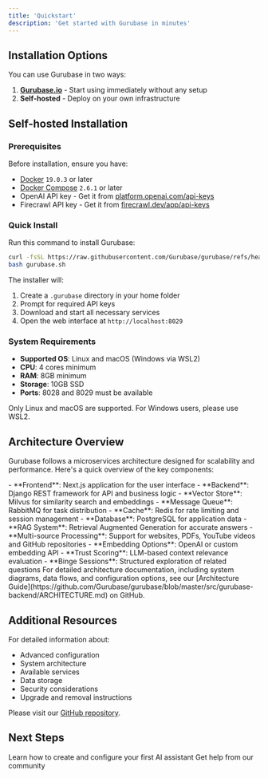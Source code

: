 ```yaml
---
title: 'Quickstart'
description: 'Get started with Gurubase in minutes'
---
```


## Installation Options

You can use Gurubase in two ways:

1. **[Gurubase.io](https://gurubase.io)** - Start using immediately without any setup
2. **Self-hosted** - Deploy on your own infrastructure

## Self-hosted Installation

### Prerequisites

Before installation, ensure you have:
- [Docker](https://docs.docker.com/get-docker/) `19.0.3` or later
- [Docker Compose](https://docs.docker.com/compose/install/) `2.6.1` or later
- OpenAI API key - Get it from [platform.openai.com/api-keys](https://platform.openai.com/api-keys)
- Firecrawl API key - Get it from [firecrawl.dev/app/api-keys](https://www.firecrawl.dev/app/api-keys)

### Quick Install

Run this command to install Gurubase:

```bash
curl -fsSL https://raw.githubusercontent.com/Gurubase/gurubase/refs/heads/master/gurubase.sh -o gurubase.sh
bash gurubase.sh
```

The installer will:
1. Create a `.gurubase` directory in your home folder
2. Prompt for required API keys
3. Download and start all necessary services
4. Open the web interface at `http://localhost:8029`

### System Requirements

- **Supported OS**: Linux and macOS (Windows via WSL2)
- **CPU**: 4 cores minimum
- **RAM**: 8GB minimum
- **Storage**: 10GB SSD
- **Ports**: 8028 and 8029 must be available

<Note>
  Only Linux and macOS are supported. For Windows users, please use WSL2.
</Note>

## Architecture Overview

Gurubase follows a microservices architecture designed for scalability and performance. Here's a quick overview of the key components:

<AccordionGroup>
  <Accordion icon="layer-group" title="Core Components">
    - **Frontend**: Next.js application for the user interface
    - **Backend**: Django REST framework for API and business logic
    - **Vector Store**: Milvus for similarity search and embeddings
    - **Message Queue**: RabbitMQ for task distribution
    - **Cache**: Redis for rate limiting and session management
    - **Database**: PostgreSQL for application data
  </Accordion>
  
  <Accordion icon="gears" title="Key Features">
    - **RAG System**: Retrieval Augmented Generation for accurate answers
    - **Multi-source Processing**: Support for websites, PDFs, YouTube videos and GitHub repositories
    - **Embedding Options**: OpenAI or custom embedding API
    - **Trust Scoring**: LLM-based context relevance evaluation
    - **Binge Sessions**: Structured exploration of related questions
  </Accordion>
</AccordionGroup>

<Note>
  For detailed architecture documentation, including system diagrams, data flows, and configuration options, see our [Architecture Guide](https://github.com/Gurubase/gurubase/blob/master/src/gurubase-backend/ARCHITECTURE.md) on GitHub.
</Note>

## Additional Resources

For detailed information about:
- Advanced configuration
- System architecture
- Available services
- Data storage
- Security considerations
- Upgrade and removal instructions

Please visit our [GitHub repository](https://github.com/Gurubase/gurubase#installation).

## Next Steps

<CardGroup cols={2}>
  <Card
    title="Create Your First Guru"
    icon="wand-magic-sparkles"
    href="/guides/create-guru"
  >
    Learn how to create and configure your first AI assistant
  </Card>
  <Card
    title="Join Discord"
    icon="discord"
    href="https://discord.gg/9CMRSQPqx6"
  >
    Get help from our community
  </Card>
</CardGroup>
